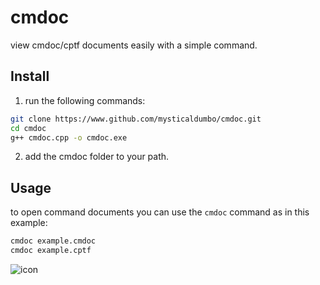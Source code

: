 # cmdoc
view cmdoc/cptf documents easily with a simple command.
## Install
1. run the following commands:
```bash
git clone https://www.github.com/mysticaldumbo/cmdoc.git
cd cmdoc
g++ cmdoc.cpp -o cmdoc.exe
```
2. add the cmdoc folder to your path.
## Usage
to open command documents you can use the `cmdoc` command as in this example:
```bash
cmdoc example.cmdoc
cmdoc example.cptf
```

![icon](./images/icon.png)